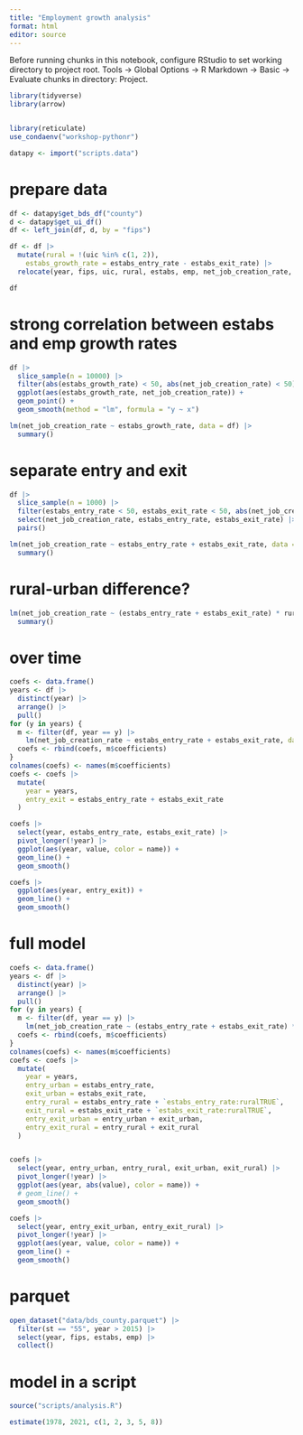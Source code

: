 ```yaml
---
title: "Employment growth analysis"
format: html
editor: source
---
```


Before running chunks in this notebook, configure RStudio to set working directory to project root.
Tools -> Global Options -> R Markdown -> Basic -> Evaluate chunks in directory: Project.


```r
library(tidyverse)
library(arrow)


library(reticulate)
use_condaenv("workshop-pythonr")

datapy <- import("scripts.data")
```

# prepare data

```r
df <- datapy$get_bds_df("county")
d <- datapy$get_ui_df()
df <- left_join(df, d, by = "fips")

df <- df |>
  mutate(rural = !(uic %in% c(1, 2)),
    estabs_growth_rate = estabs_entry_rate - estabs_exit_rate) |> 
  relocate(year, fips, uic, rural, estabs, emp, net_job_creation_rate, estabs_entry_rate, estabs_exit_rate, estabs_growth_rate)

df
```

# strong correlation between estabs and emp growth rates

```r
df |>
  slice_sample(n = 10000) |>
  filter(abs(estabs_growth_rate) < 50, abs(net_job_creation_rate) < 50) |>
  ggplot(aes(estabs_growth_rate, net_job_creation_rate)) +
  geom_point() +
  geom_smooth(method = "lm", formula = "y ~ x")
```


```r
lm(net_job_creation_rate ~ estabs_growth_rate, data = df) |>
  summary()
```

# separate entry and exit

```r
df |>
  slice_sample(n = 1000) |>
  filter(estabs_entry_rate < 50, estabs_exit_rate < 50, abs(net_job_creation_rate) < 50) |>
  select(net_job_creation_rate, estabs_entry_rate, estabs_exit_rate) |>
  pairs()
```


```r
lm(net_job_creation_rate ~ estabs_entry_rate + estabs_exit_rate, data = df) |>
  summary()
```


# rural-urban difference?

```r

lm(net_job_creation_rate ~ (estabs_entry_rate + estabs_exit_rate) * rural - 1, data = df) |>
  summary()

```


# over time


```r
coefs <- data.frame()
years <- df |>
  distinct(year) |>
  arrange() |>
  pull()
for (y in years) {
  m <- filter(df, year == y) |>
    lm(net_job_creation_rate ~ estabs_entry_rate + estabs_exit_rate, data = _)
  coefs <- rbind(coefs, m$coefficients)
}
colnames(coefs) <- names(m$coefficients)
coefs <- coefs |>
  mutate(
    year = years,
    entry_exit = estabs_entry_rate + estabs_exit_rate
  )

coefs |>
  select(year, estabs_entry_rate, estabs_exit_rate) |>
  pivot_longer(!year) |>
  ggplot(aes(year, value, color = name)) +
  geom_line() +
  geom_smooth()

coefs |>
  ggplot(aes(year, entry_exit)) +
  geom_line() +
  geom_smooth()
```


# full model

```r
coefs <- data.frame()
years <- df |>
  distinct(year) |>
  arrange() |>
  pull()
for (y in years) {
  m <- filter(df, year == y) |>
    lm(net_job_creation_rate ~ (estabs_entry_rate + estabs_exit_rate) * rural - 1, data = _)
  coefs <- rbind(coefs, m$coefficients)
}
colnames(coefs) <- names(m$coefficients)
coefs <- coefs |>
  mutate(
    year = years,
    entry_urban = estabs_entry_rate,
    exit_urban = estabs_exit_rate,
    entry_rural = estabs_entry_rate + `estabs_entry_rate:ruralTRUE`,
    exit_rural = estabs_exit_rate + `estabs_exit_rate:ruralTRUE`,
    entry_exit_urban = entry_urban + exit_urban,
    entry_exit_rural = entry_rural + exit_rural
  )


coefs |>
  select(year, entry_urban, entry_rural, exit_urban, exit_rural) |>
  pivot_longer(!year) |>
  ggplot(aes(year, abs(value), color = name)) +
  # geom_line() +
  geom_smooth()

coefs |>
  select(year, entry_exit_urban, entry_exit_rural) |>
  pivot_longer(!year) |>
  ggplot(aes(year, value, color = name)) +
  geom_line() +
  geom_smooth()

```



# parquet

```r
open_dataset("data/bds_county.parquet") |> 
  filter(st == "55", year > 2015) |>
  select(year, fips, estabs, emp) |>
  collect()

```



# model in a script


```r
source("scripts/analysis.R")

estimate(1978, 2021, c(1, 2, 3, 5, 8))

```


